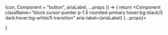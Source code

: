   Icon,
  Component = "button",
  ariaLabel,
  ...props
}) => {
  return <Component className="block cursor-pointer p-1.5 rounded-primary hover:bg-black/5 dark:hover:bg-white/5 transition" aria-label={ariaLabel} {...props}>
      <Icon className="w-5 h-5 text-gray-900 dark:text-white/50" />
    </Component>

}
